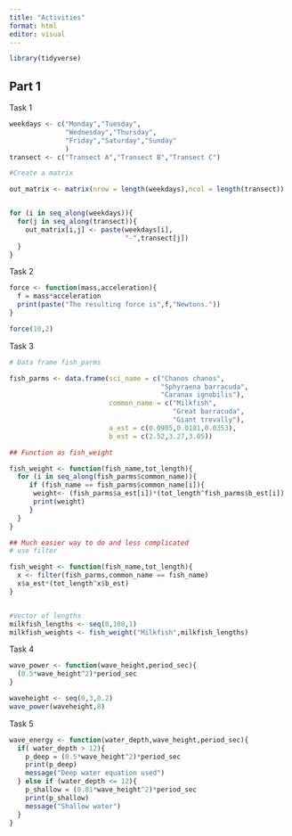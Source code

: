 ```yaml
---
title: "Activities"
format: html
editor: visual
---
```


```r
library(tidyverse)
```

## Part 1

Task 1

```r
weekdays <- c("Monday","Tuesday",
              "Wednesday","Thursday",
              "Friday","Saturday","Sunday"
              )
transect <- c("Transect A","Transect B","Transect C")

#Create a matrix

out_matrix <- matrix(nrow = length(weekdays),ncol = length(transect))


for (i in seq_along(weekdays)){
  for(j in seq_along(transect)){
    out_matrix[i,j] <- paste(weekdays[i],
                             "-",transect[j])
  }
}
```

Task 2

```r
force <- function(mass,acceleration){
  f = mass*acceleration
  print(paste("The resulting force is",f,"Newtons."))
}

force(10,2)
```

Task 3

```r
# Data frame fish_parms

fish_parms <- data.frame(sci_name = c("Chanos chanos",
                                      "Sphyraena barracuda",
                                      "Caranax ignobilis"),
                         common_name = c("Milkfish",
                                         "Great barracuda",
                                         "Giant trevally"),
                         a_est = c(0.0905,0.0181,0.0353),
                         b_est = c(2.52,3.27,3.05))

## Function as fish_weight

fish_weight <- function(fish_name,tot_length){
  for (i in seq_along(fish_parms$common_name)){
     if (fish_name == fish_parms$common_name[i]){
      weight<- (fish_parms$a_est[i])*(tot_length^fish_parms$b_est[i])
      print(weight)
     } 
  }
}

## Much easier way to do and less complicated
# use filter

fish_weight <- function(fish_name,tot_length){
  x <- filter(fish_parms,common_name == fish_name)
  x$a_est*(tot_length^x$b_est)
}


#Vector of lengths
milkfish_lengths <- seq(0,100,1)
milkfish_weights <- fish_weight("Milkfish",milkfish_lengths)
```

Task 4

```r
wave_power <- function(wave_height,period_sec){
  (0.5*wave_height^2)*period_sec
}

waveheight <- seq(0,3,0.2)
wave_power(waveheight,8)
```

Task 5

```r
wave_energy <- function(water_depth,wave_height,period_sec){
  if( water_depth > 12){
    p_deep = (0.5*wave_height^2)*period_sec
    print(p_deep)
    message("Deep water equation used")
  } else if (water_depth <= 12){
    p_shallow = (0.81*wave_height^2)*period_sec
    print(p_shallow)
    message("Shallow water")
  }
}
```
